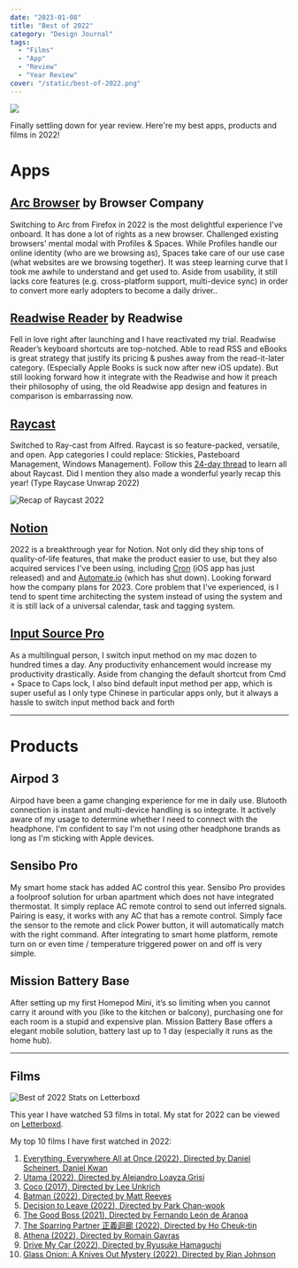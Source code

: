 ```yaml
---
date: "2023-01-08"
title: "Best of 2022"
category: "Design Journal"
tags:
  - "Films"
  - "App"
  - "Review"
  - "Year Review"
cover: "/static/best-of-2022.png"
---
```


![](/static/best-of-2022.png)

Finally settling down for year review. Here're my best apps, products and films in 2022!

# Apps

## [Arc Browser](https://arc.net/) by Browser Company

Switching to Arc from Firefox in 2022 is the most delightful experience I've onboard. It has done a lot of rights as a new browser. Challenged existing browsers' mental modal with Profiles & Spaces. While Profiles handle our online identity (who are we browsing as), Spaces take care of our use case (what websites are we browsing together). It was steep learning curve that I took me awhile to understand and get used to. Aside from usability, it still lacks core features (e.g. cross-platform support, multi-device sync) in order to convert more early adopters to become a daily driver..

## [Readwise Reader](https://read.readwise.io/) by Readwise

Fell in love right after launching and I have reactivated my trial. Readwise Reader’s keyboard shortcuts are top-notched. Able to read RSS and eBooks is great strategy that justify its pricing & pushes away from the read-it-later category. (Especially Apple Books is suck now after new iOS update). But still looking forward how it integrate with the Readwise and how it preach their philosophy of using, the old Readwise app design and features in comparison is embarrassing now.

## [Raycast](https://www.raycast.com/)

Switched to Ray-cast from Alfred. Raycast is so feature-packed, versatile, and open. App categories I could replace: Stickies, Pasteboard Management, Windows Management). Follow this [24-day thread](https://twitter.com/raycastapp/status/1605981287868534784) to learn all about Raycast. Did I mention they also made a wonderful yearly recap this year! (Type Raycase Unwrap 2022)

![Recap of Raycast 2022](/static/raycast-2022.png)

## [Notion](https://www.notion.so/)

2022 is a breakthrough year for Notion. Not only did they ship tons of quality-of-life features, that make the product easier to use, but they also acquired services I've been using, including [Cron](https://cron.com/) (iOS app has just released) and and [Automate.io](http://Automate.io) (which has shut down). Looking forward how the company plans for 2023. Core problem that I've experienced, is I tend to spent time architecting the system instead of using the system and it is still lack of a universal calendar, task and tagging system.

## [Input Source Pro](https://inputsource.pro/)

As a multilingual person, I switch input method on my mac dozen to hundred times a day. Any productivity enhancement would increase my productivity drastically. Aside from changing the default shortcut from Cmd + Space to Caps lock, I also bind default input method per app, which is super useful as I only type Chinese in particular apps only, but it always a hassle to switch input method back and forth

---

# Products

## Airpod 3

Airpod have been a game changing experience for me in daily use. Blutooth connection is instant and multi-device handling is so integrate. It actively aware of my usage to determine whether I need to connect with the headphone. I'm confident to say I'm not using other headphone brands as long as I'm sticking with Apple devices.

## Sensibo Pro

My smart home stack has added AC control this year. Sensibo Pro provides a foolproof solution for urban apartment which does not have integrated thermostat. It simply replace AC remote control to send out inferred signals. Pairing is easy, it works with any AC that has a remote control. Simply face the sensor to the remote and click Power button, it will automatically match with the right command. After integrating to smart home platform, remote turn on or even time / temperature triggered power on and off is very simple.

## Mission Battery Base

After setting up my first Homepod Mini, it’s so limiting when you cannot carry it around with you (like to the kitchen or balcony), purchasing one for each room is a stupid and expensive plan. Mission Battery Base offers a elegant mobile solution, battery last up to 1 day (especially it runs as the home hub).

---

## Films

![Best of 2022 Stats on Letterboxd](/static/best-of-2022-films.png)

This year I have watched 53 films in total. My stat for 2022 can be viewed on [Letterboxd](https://letterboxd.com/samuelisme/year/2022/).

My top 10 films I have first watched in 2022:
1. [Everything, Everywhere All at Once (2022), Directed by Daniel Scheinert, Daniel Kwan](https://letterboxd.com/film/everything-everywhere-all-at-once/)
2. [Utama (2022), Directed by Alejandro Loayza Grisi](https://letterboxd.com/film/utama/)
3. [Coco (2017), Directed by Lee Unkrich](https://letterboxd.com/film/coco-2017/)
4. [Batman (2022), Directed by Matt Reeves](https://letterboxd.com/film/the-batman/)
5. [Decision to Leave (2022), Directed by Park Chan-wook](https://letterboxd.com/film/decision-to-leave/)
6. [The Good Boss (2021), Directed by Fernando León de Aranoa](https://letterboxd.com/film/the-good-boss/)
7. [The Sparring Partner 正義迴廊 (2022), Directed by Ho Cheuk-tin](https://letterboxd.com/film/the-sparring-partner/)
8. [Athena (2022), Directed by Romain Gavras](https://letterboxd.com/film/athena-2022-1/)
9. [Drive My Car (2022), Directed by Ryusuke Hamaguchi](https://letterboxd.com/film/drive-my-car/)
10. [Glass Onion: A Knives Out Mystery (2022), Directed by Rian Johnson](https://letterboxd.com/film/glass-onion-a-knives-out-mystery/)